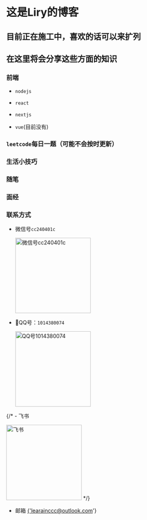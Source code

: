 
# 这是Liry的博客

## 目前正在施工中，喜欢的话可以来扩列

## 在这里将会分享这些方面的知识

### 前端

- `nodejs`

- `react`

- `nextjs`

- `vue`(目前没有)

### `leetcode`每日一题（可能不会按时更新）

### 生活小技巧

### 随笔

### 面经

### 联系方式

- 微信号`cc240401c`

  <img src={wechat_qrcode} alt='微信号cc240401c' width='200' height='200' />

- 🐧QQ号：`1014380074`

  <img src={qq_qrcode} alt='QQ号1014380074' width='200' height='200' />

{/* - 飞书

  <img src={lark_qrcode} alt='飞书' width='200' height='200' /> */}

- 邮箱 <a href='mailto:learainccc@outlook.com'>{'learainccc@outlook.com'}</a>
